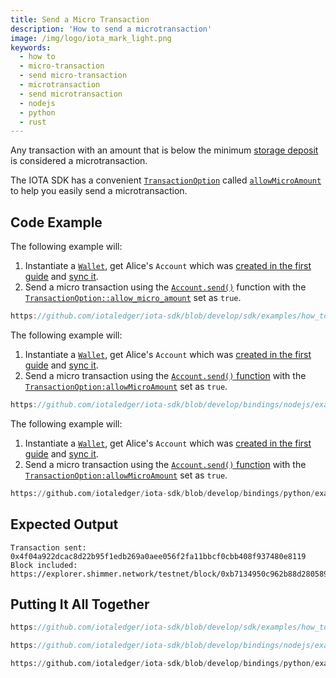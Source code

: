 ```yaml
---
title: Send a Micro Transaction
description: 'How to send a microtransaction'
image: /img/logo/iota_mark_light.png
keywords:
  - how to
  - micro-transaction
  - send micro-transaction
  - microtransaction
  - send microtransaction
  - nodejs
  - python
  - rust
---
```



Any transaction with an amount that is below the minimum
[storage deposit](https://wiki.iota.org/shimmer/develop/explanations/what-is-stardust/storage-deposit/) is considered a
microtransaction.

The IOTA SDK has a convenient
[`TransactionOption`](../../references/nodejs/interfaces/TransactionOptions/#allowmicroamount)
called [`allowMicroAmount`](../../references/nodejs/interfaces/TransactionOptions/#allowmicroamount) to help you easily
send a microtransaction.

<TipFaucet />

## Code Example

<Tabs groupId="language" queryString>

<TabItem value="rust" label="Rust">

The following example will:

1. Instantiate a [`Wallet`](https://docs.rs/iota-sdk/latest/iota_sdk/wallet/core/struct.Wallet.html), get Alice's `Account` which was
   [created in the first guide](../accounts-and-addresses/create-account.mdx) and [sync it](../accounts-and-addresses/check-balance.mdx).
2. Send a micro transaction using the
   [`Account.send()`](https://docs.rs/iota-sdk/latest/iota_sdk/wallet/account/struct.Account.html#method.send) function with
   the [`TransactionOption::allow_micro_amount`](../../references/nodejs/interfaces/TransactionOptions/#allowmicroamount)
   set as `true`.

```rust reference
https://github.com/iotaledger/iota-sdk/blob/develop/sdk/examples/how_tos/advanced_transactions/send_micro_transaction.rs#L46-L55
```

</TabItem>
<TabItem value="typescript-node" label="Typescript (Node.js)">

The following example will:

1. Instantiate a [`Wallet`](https://docs.rs/iota-sdk/latest/iota_sdk/wallet/core/struct.Wallet.html), get Alice's `Account` which was
   [created in the first guide](../accounts-and-addresses/create-account.mdx) and [sync it](../accounts-and-addresses/check-balance.mdx).
2. Send a micro transaction using the
   [`Account.send()` function](../../references/nodejs/classes/Account/#send) with
   the [`TransactionOption:allowMicroAmount`](../../references/nodejs/interfaces/TransactionOptions/#allowmicroamount) set as `true`.

```typescript reference
https://github.com/iotaledger/iota-sdk/blob/develop/bindings/nodejs/examples/how_tos/advanced_transactions/send_micro_transaction.ts#L34-L38
```

</TabItem>
<TabItem value="python" label="Python">

The following example will:

1. Instantiate a [`Wallet`](https://docs.rs/iota-sdk/latest/iota_sdk/wallet/core/struct.Wallet.html), get Alice's `Account` which was
   [created in the first guide](../accounts-and-addresses/create-account.mdx) and [sync it](../accounts-and-addresses/check-balance.mdx).
2. Send a micro transaction using the
   [`Account.send()` function](../../..references/python/iota_sdk/wallet/account/#send) with
   the [`TransactionOption:allowMicroAmount`](../../references/python/iota_sdk/types/transaction_options/) set as `true`.

```python reference
https://github.com/iotaledger/iota-sdk/blob/develop/bindings/python/examples/how_tos/advanced_transactions/send_micro_transaction.py#L21-L26
```

</TabItem>

</Tabs>

## Expected Output

```plaintext
Transaction sent: 0x4f04a922dcac8d22b95f1edb269a0aee056f2fa11bbcf0cbb408f937480e8119
Block included: https://explorer.shimmer.network/testnet/block/0xb7134950c962b88d280589e9431dcb70527c4cb72cb640e614c896643180007a
```

## Putting It All Together

<Tabs groupId="language" queryString>
<TabItem value="rust" label="Rust">

```rust reference
https://github.com/iotaledger/iota-sdk/blob/develop/sdk/examples/how_tos/advanced_transactions/send_micro_transaction.rs
```

</TabItem>
<TabItem value="typescript-node" label="Typescript (Node.js)">

```typescript reference
https://github.com/iotaledger/iota-sdk/blob/develop/bindings/nodejs/examples/how_tos/advanced_transactions/send_micro_transaction.ts
```

</TabItem>
<TabItem value="python" label="Python">

```python reference
https://github.com/iotaledger/iota-sdk/blob/develop/bindings/python/examples/how_tos/advanced_transactions/send_micro_transaction.py
```

</TabItem>
</Tabs>
